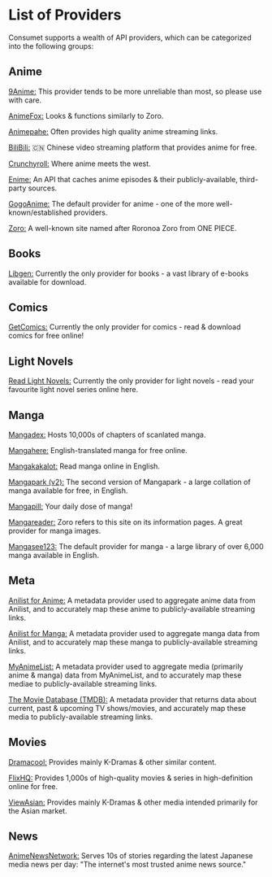 # List of Providers

Consumet supports a wealth of API providers, which can be categorized into the following groups:

## Anime

[9Anime:](https://9anime.pl) This provider tends to be more unreliable than most, so please use with care.

[AnimeFox:](https://animefox.tv) Looks & functions similarly to Zoro.

[Animepahe:](https://animepahe.com) Often provides high quality anime streaming links.

[BiliBili:](https://bilibili.tv) 🇨🇳 Chinese video streaming platform that provides anime for free.

[Crunchyroll:](https://crunchyroll.com) Where anime meets the west.

[Enime:](https://api.enime.moe) An API that caches anime episodes & their publicly-available, third-party sources.

[GogoAnime:](https://gogoanime.dk) The default provider for anime - one of the more well-known/established providers.

[Zoro:](https://zoro.to) A well-known site named after Roronoa Zoro from ONE PIECE.

## Books

[Libgen:](https://libgen.is) Currently the only provider for books - a vast library of e-books available for download.

## Comics

[GetComics:](https://getcomics.info) Currently the only provider for comics - read & download comics for free online!

## Light Novels

[Read Light Novels:](https://readlightnovels.net) Currently the only provider for light novels - read your favourite light novel series online here.

## Manga

[Mangadex:](https://mangadex.org) Hosts 10,000s of chapters of scanlated manga.

[Mangahere:](https://mangahere.cc) English-translated manga for free online.

[Mangakakalot:](https://mangakakalot.com) Read manga online in English.

[Mangapark (v2):](https://v2.mangapark.net) The second version of Mangapark - a large collation of manga available for free, in English.

[Mangapill:](https://mangapill.com) Your daily dose of manga!

[Mangareader:](https://mangareader.to) Zoro refers to this site on its information pages. A great provider for manga images.

[Mangasee123:](https://mangasee123.com) The default provider for manga - a large library of over 6,000 manga available in English.

## Meta

[Anilist for Anime:](https://anilist.co) A metadata provider used to aggregate anime data from Anilist, and to accurately map these anime to publicly-available streaming links.

[Anilist for Manga:](https://anilist.co) A metadata provider used to aggregate manga data from Anilist, and to accurately map these manga to publicly-available streaming links.

[MyAnimeList:](https://myanimelist.net) A metadata provider used to aggregate media (primarily anime & manga) data from MyAnimeList, and to accurately map these mediae to publicly-available streaming links.

[The Movie Database (TMDB):](https://www.themoviedb.org) A metadata provider that returns data about current, past & upcoming TV shows/movies, and accurately map these media to publicly-available streaming links.

## Movies

[Dramacool:](https://dramacool.ee) Provides mainly K-Dramas & other similar content.

[FlixHQ:](https://flixhq.to) Provides 1,000s of high-quality movies & series in high-definition online for free.

[ViewAsian:](https://viewasian.co) Provides mainly K-Dramas & other media intended primarily for the Asian market.

## News

[AnimeNewsNetwork:](https://animenewsnetwork.com) Serves 10s of stories regarding the latest Japanese media news per day: "The internet's most trusted anime news source."
